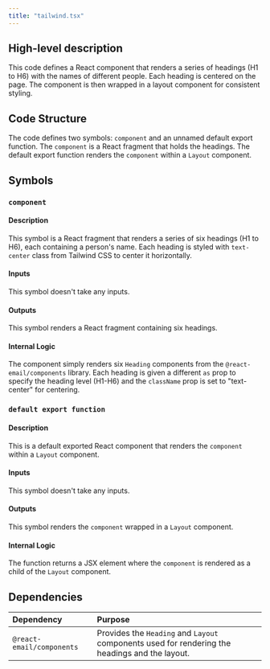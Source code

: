 ```yaml
---
title: "tailwind.tsx"
---
```


## High-level description
This code defines a React component that renders a series of headings (H1 to H6) with the names of different people. Each heading is centered on the page. The component is then wrapped in a layout component for consistent styling.

## Code Structure
The code defines two symbols: `component` and an unnamed default export function. The `component` is a React fragment that holds the headings. The default export function renders the `component` within a `Layout` component.

## Symbols

### `component`
#### Description
This symbol is a React fragment that renders a series of six headings (H1 to H6), each containing a person's name. Each heading is styled with `text-center` class from Tailwind CSS to center it horizontally.

#### Inputs
This symbol doesn't take any inputs.

#### Outputs
This symbol renders a React fragment containing six headings.

#### Internal Logic
The component simply renders six `Heading` components from the `@react-email/components` library. Each heading is given a different `as` prop to specify the heading level (H1-H6) and the `className` prop is set to "text-center" for centering.

### `default export function`
#### Description
This is a default exported React component that renders the `component` within a `Layout` component.

#### Inputs
This symbol doesn't take any inputs.

#### Outputs
This symbol renders the `component` wrapped in a `Layout` component.

#### Internal Logic
The function returns a JSX element where the `component` is rendered as a child of the `Layout` component.

## Dependencies
| Dependency | Purpose |
|:-----------|:--------|
| `@react-email/components` | Provides the `Heading` and `Layout` components used for rendering the headings and the layout. |

